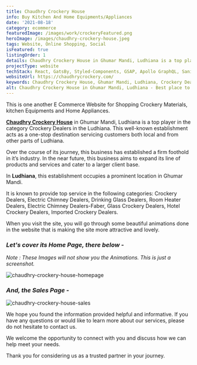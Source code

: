 ```yaml
---
title: Chaudhry Crockery House
info: Buy Kitchen And Home Equipments/Appliances
date: '2021-08-18'
category: ecommerce
featuredImage: /images/work/crockeryFeatured.png
heroImage: /images/chaudhry-crockery-house.jpeg
tags: Website, Online Shopping, Social
isFeatured: true
listingOrder: 1
details: Chaudhry Crockery House in Ghumar Mandi, Ludhiana is a top player in the category Crockery Dealers in the Ludhiana. This well-known establishment acts as a one-stop destination servicing customers both local and from other parts of Ludhiana, provided with its website on internet.
projectType: website
techStack: React, GatsBy, Styled-Components, GSAP, Apollo GraphQL, Sanity
websiteUrl: https://chaudhrycrockery.com/
keywords: Chaudhry Crockery House, Ghumar Mandi, Ludhiana, Crockery Dealers, Kitchen Equipment, Home Appliances, Zeiq, E-commerce
alt: Chaudhry Crockery House in Ghumar Mandi, Ludhiana - Best place to buy kitchen and home appliances.
---
```


This is one another E Commerce Website for Shopping Crockery Materials, kitchen Equipments and Home Appliances.

**[Chaudhry Crockery House](https://chaudhrycrockery.com/)** in Ghumar Mandi, Ludhiana is a top player in the category Crockery Dealers in the Ludhiana. This well-known establishment acts as a one-stop destination servicing customers both local and from other parts of Ludhiana.

Over the course of its journey, this business has established a firm foothold in it’s industry. In the near future, this business aims to expand its line of products and services and cater to a larger client base.

In **Ludhiana**, this establishment occupies a prominent location in Ghumar Mandi.

It is known to provide top service in the following categories: Crockery Dealers, Electric Chimney Dealers, Drinking Glass Dealers, Room Heater Dealers, Electric Chimney Dealers-Faber, Glass Crockery Dealers, Hotel Crockery Dealers, Imported Crockery Dealers.

When you visit the site, you will go through some beautiful animations done in the website that is making the site more attractive and lovely.

### _Let's cover its Home Page, there below -_

_Note : These Images will not show you the Animations. This is just a screenshot._

![chaudhry-crockery-house-homepage](../images/chaudhry-crockery-house-homepage.jpeg)

### _And, the Sales Page -_

![chaudhry-crockery-house-sales](../images/chaudhry-crockery-house-sales.jpeg)

We hope you found the information provided helpful and informative. If you have any questions or would like to learn more about our services, please do not hesitate to contact us.

We welcome the opportunity to connect with you and discuss how we can help meet your needs.

Thank you for considering us as a trusted partner in your journey.
